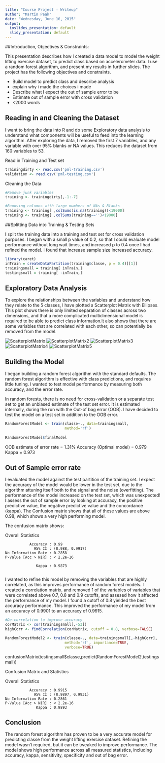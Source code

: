 ```yaml
---
title: "Course Project - Writeup"
author: "Martin Peak"
date: "Wednesday, June 10, 2015"
output:
  ioslides_presentation: default
  slidy_presentation: default
---
```


##Introduction, Objectives & Constraints: 

This presentation describes how I created a data model to model the weight lifting exercise dataset, to predict class based on accelerometer data. I use a random forest algorithm, and present my results in further slides. The project has the following objectives and constraints.

- Build model to predict class and describe analysis
- explain why i made the choices i made
- Describe what I expect the out of sample error to be
- Estimate out of sample error with cross validation
- <2000 words

## Reading in and Cleaning the Dataset

I want to bring the data into R and do some Exploratory data analysis to understand what components will be useful to feed into the learning algorithm. After exploring the data, I removed the first 7 variables, and any variable with over 95% blanks or NA values. This reduces the dataset from 160 variables to 53.

Read in Training and Test set
```r
trainingdirty <- read.csv('pml-training.csv')
validation <- read.csv('pml-testing.csv')
```

Cleaning the Data
```r
#Remove junk variables
training <- trainingdirty[,-1:-7]

#Removing columns with large numbers of NAs & Blanks
training <- training[ ,colSums(is.na(training))<19000]
training <- training[ ,colSums(training=='')<19000]
```

##Splitting Data into Training & Testing Sets

I split the training data into a training and test set for cross validation purposes. I began with a small p value of 0.2, so that I could evaluate model performance without long wait times, and increased p to 0.4 once I had refined the model. I found that increase sample size increased accuracy.  

```r
library(caret)
inTrain = createDataPartition(training$classe, p = 0.4)[[1]]
trainingsmall = training[ inTrain,]
testingsmall = training[ -inTrain,]
```

## Exploratory Data Analysis

To explore the relationships between the variables and understand how they relate to the 5 classes, I have plotted a Scatterplot Matrix with Ellipses. This plot shows there is only limited separation of classes across two dimensions, and that a more complicated multidimensional model is required to be able to predict class information.It also shows that there are some variables that are correlated with each other, so can potentially be removed from the model.

![ScatterplotMatrix](ScatterplotMatrix1.png)
![ScatterplotMatrix2](ScatterplotMatrix2.png)
![ScatterplotMatrix3](ScatterplotMatrix3.png)
![ScatterplotMatrix4](ScatterplotMatrix4.png)
![ScatterplotMatrix5](ScatterplotMatrix5.png)

## Building the Model

I began building a random forest algorithm with the standard defaults. The random forest algorithm is effective with class predictions, and requires little tuning. I wanted to test model performance by measuring both accuracy, and the error rate.

In random forests, there is no need for cross-validation or a separate test set to get an unbiased estimate of the test set error. It is estimated internally, during the run with the Out-of bag error (OOB). I have decided to test the model on a test set in addition to the OOB error. 
```r
RandomForestModel <- train(classe~., data=trainingsmall,
                           method='rf')
                           
RandomForestModel$finalModel
```

OOB estimate of error rate = 1.31%
Accuracy (Optimal model) = 0.979
Kappa = 0.973

## Out of Sample error rate 

I evaluated the model against the test partition of the training set. I expect the accuracy of the model would be lower in the test set, due to the algorithm attuning itself both to the signal and the noise (overfitting). The performance of the model increased on the test set, which was unexpected! I assess the out of sample error by looking at accuracy, the positive predictive value, the negative predictive value and the concordance (kappa). The Confusion matrix shows that all of these values are above 0.98, which shows a very high performing model.

The confusion matrix shows:

Overall Statistics
                                         
               Accuracy : 0.99           
                 95% CI : (0.988, 0.9917)
    No Information Rate : 0.2858         
    P-Value [Acc > NIR] : < 2.2e-16      
                                         
                  Kappa : 0.9873         
            
I wanted to refine this model by removing the variables that are highly correlated, as this improves performance of random forest models. I created a correlation matrix, and removed 1 of the variables of variables that were correlated above 0.7, 0.8 and 0.9 cutoffs, and assesed how it affected the performance of my model. I found a cutoff of 0.8 yielded the best accuracy performance. This improved the performance of my model from an accuracy of 0.9901 to an accuracy of 0.9915. 

```r
#De-correlation to improve accuracy
corMatrix <- cor(trainingsmall[,-53])
highCorr <- findCorrelation(corMatrix, cutoff = 0.8, verbose=FALSE)

RandomForestModel2 <- train(classe~., data=trainingsmall[,-highCorr],
                           method='rf', importance=TRUE,
                           verbose=TRUE)
```                           

confusionMatrix(testingsmall$classe,predict(RandomForestModel2,testingsmall))

Confusion Matrix and Statistics

Overall Statistics
                                          
               Accuracy : 0.9915          
                 95% CI : (0.9897, 0.9931)
    No Information Rate : 0.2861          
    P-Value [Acc > NIR] : < 2.2e-16       
                  Kappa : 0.9893          

## Conclusion

The random forest algorithm has proven to be a very accurate model for predicting classe from the weight lifting exercise dataset. Refining the model wasn't required, but it can be tweaked to improve performance. The model shows high performance across all measured statistics, including accuracy, kappa, sensitivity, specificity and out of bag error. 


